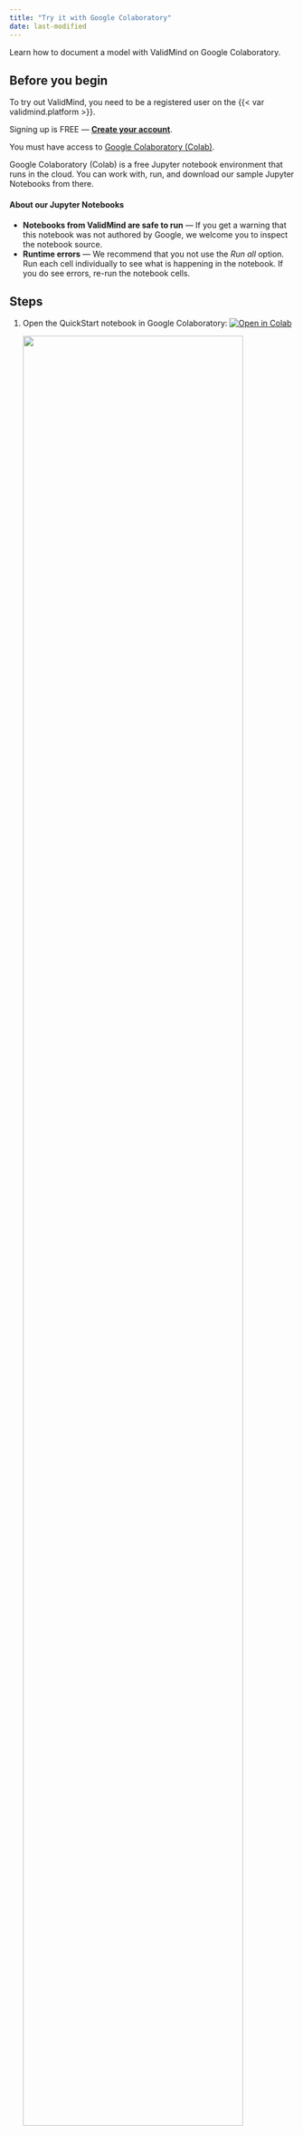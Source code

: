 ```yaml
---
title: "Try it with Google Colaboratory"
date: last-modified
---
```


Learn how to document a model with ValidMind on Google Colaboratory.

## Before you begin

To try out ValidMind, you need to be a registered user on the {{< var validmind.platform >}}.

::: {.callout title="Need an account for ValidMind?"} 
Signing up is FREE — **[Create your account]({{< var vm_url_us1 >}})**.
:::

You must have access to [Google Colaboratory (Colab)](https://colab.research.google.com/). 

Google Colaboratory (Colab) is a free Jupyter notebook environment that runs in the cloud. You can work with, run, and download our sample Jupyter Notebooks from there.

#### About our Jupyter Notebooks
- **Notebooks from ValidMind are safe to run** — If you get a warning that this notebook was not authored by Google, we welcome you to inspect the notebook source.
- **Runtime errors** — We recommend that you not use the *Run all* option. Run each cell individually to see what is happening in the notebook. If you do see errors, re-run the notebook cells.

## Steps

1. Open the QuickStart notebook in Google Colaboratory: [![Open in Colab](https://colab.research.google.com/assets/colab-badge.svg){fig-alt="Open in Colab"}](https://colab.research.google.com/drive/1NLtjCFUZV2I_ttGUkiAL9uwGZK_SGUlw?usp=share_link)

   ![](google-colab.png){width=90% fig-alt="The QuickStart notebook opened in Google Colab"}

2. Click **File** > **Save a copy in Drive** to make a copy of the QuickStart notebook so that you can modify it later.

Alternatively, you can download the notebook source and work with it in your own developer environment.

<!---
## Troubleshooting

[Include any common issues or errors that may arise during the task and how to resolve them.]
--->

## What's next

Continue with [Explore sample model documentation](/get-started/platform/explore-sample-model-documentation.qmd) to learn more about using the {{< var validmind.product >}} hands-on.


